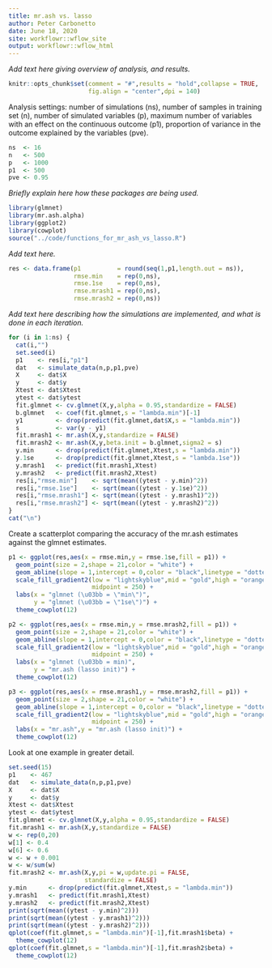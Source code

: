 ```yaml
---
title: mr.ash vs. lasso
author: Peter Carbonetto
date: June 18, 2020
site: workflowr::wflow_site
output: workflowr::wflow_html
---
```


*Add text here giving overview of analysis, and results.*

```r
knitr::opts_chunk$set(comment = "#",results = "hold",collapse = TRUE,
                      fig.align = "center",dpi = 140)
```

Analysis settings: number of simulations (ns), number of samples in
training set (n), number of simulated variables (p), maximum number of
variables with an effect on the continuous outcome (p1), proportion of
variance in the outcome explained by the variables (pve).

```r
ns  <- 16
n   <- 500
p   <- 1000
p1  <- 500
pve <- 0.95
```

*Briefly explain here how these packages are being used.*

```r
library(glmnet)
library(mr.ash.alpha)
library(ggplot2)
library(cowplot)
source("../code/functions_for_mr_ash_vs_lasso.R")
```

*Add text here.*

```r
res <- data.frame(p1          = round(seq(1,p1,length.out = ns)),
                  rmse.min    = rep(0,ns),
                  rmse.1se    = rep(0,ns),
 				  rmse.mrash1 = rep(0,ns),
				  rmse.mrash2 = rep(0,ns))
```

*Add text here describing how the simulations are implemented, and
 what is done in each iteration.*

```r
for (i in 1:ns) {
  cat(i,"")
  set.seed(i)
  p1    <- res[i,"p1"]
  dat   <- simulate_data(n,p,p1,pve)
  X     <- dat$X
  y     <- dat$y
  Xtest <- dat$Xtest
  ytest <- dat$ytest
  fit.glmnet <- cv.glmnet(X,y,alpha = 0.95,standardize = FALSE)
  b.glmnet   <- coef(fit.glmnet,s = "lambda.min")[-1]
  y1         <- drop(predict(fit.glmnet,dat$X,s = "lambda.min"))
  s          <- var(y - y1)
  fit.mrash1 <- mr.ash(X,y,standardize = FALSE)
  fit.mrash2 <- mr.ash(X,y,beta.init = b.glmnet,sigma2 = s)
  y.min      <- drop(predict(fit.glmnet,Xtest,s = "lambda.min"))
  y.1se      <- drop(predict(fit.glmnet,Xtest,s = "lambda.1se"))
  y.mrash1   <- predict(fit.mrash1,Xtest)
  y.mrash2   <- predict(fit.mrash2,Xtest)
  res[i,"rmse.min"]    <- sqrt(mean((ytest - y.min)^2))
  res[i,"rmse.1se"]    <- sqrt(mean((ytest - y.1se)^2))
  res[i,"rmse.mrash1"] <- sqrt(mean((ytest - y.mrash1)^2))
  res[i,"rmse.mrash2"] <- sqrt(mean((ytest - y.mrash2)^2))
}
cat("\n")
```

Create a scatterplot comparing the accuracy of the mr.ash estimates
against the glmnet estimates.

```r
p1 <- ggplot(res,aes(x = rmse.min,y = rmse.1se,fill = p1)) +
  geom_point(size = 2,shape = 21,color = "white") +
  geom_abline(slope = 1,intercept = 0,color = "black",linetype = "dotted") +
  scale_fill_gradient2(low = "lightskyblue",mid = "gold",high = "orangered",
                       midpoint = 250) +
  labs(x = "glmnet (\u03bb = \"min\")",
       y = "glmnet (\u03bb = \"1se\")") +
  theme_cowplot(12)
```

```r
p2 <- ggplot(res,aes(x = rmse.min,y = rmse.mrash2,fill = p1)) +
  geom_point(size = 2,shape = 21,color = "white") +
  geom_abline(slope = 1,intercept = 0,color = "black",linetype = "dotted") +
  scale_fill_gradient2(low = "lightskyblue",mid = "gold",high = "orangered",
                       midpoint = 250) +
  labs(x = "glmnet (\u03bb = min)",
       y = "mr.ash (lasso init)") +
  theme_cowplot(12)
```

```r
p3 <- ggplot(res,aes(x = rmse.mrash1,y = rmse.mrash2,fill = p1)) +
  geom_point(size = 2,shape = 21,color = "white") +
  geom_abline(slope = 1,intercept = 0,color = "black",linetype = "dotted") +
  scale_fill_gradient2(low = "lightskyblue",mid = "gold",high = "orangered",
                       midpoint = 250) +
  labs(x = "mr.ash",y = "mr.ash (lasso init)") +
  theme_cowplot(12)
```

Look at one example in greater detail.

```r
set.seed(15)
p1    <- 467
dat   <- simulate_data(n,p,p1,pve)
X     <- dat$X
y     <- dat$y
Xtest <- dat$Xtest
ytest <- dat$ytest
fit.glmnet <- cv.glmnet(X,y,alpha = 0.95,standardize = FALSE)
fit.mrash1 <- mr.ash(X,y,standardize = FALSE)
w <- rep(0,20)
w[1] <- 0.4
w[6] <- 0.6
w <- w + 0.001
w <- w/sum(w)
fit.mrash2 <- mr.ash(X,y,pi = w,update.pi = FALSE,
                     standardize = FALSE)
y.min      <- drop(predict(fit.glmnet,Xtest,s = "lambda.min"))
y.mrash1   <- predict(fit.mrash1,Xtest)
y.mrash2   <- predict(fit.mrash2,Xtest)
print(sqrt(mean((ytest - y.min)^2)))
print(sqrt(mean((ytest - y.mrash1)^2)))
print(sqrt(mean((ytest - y.mrash2)^2)))
qplot(coef(fit.glmnet,s = "lambda.min")[-1],fit.mrash1$beta) +
  theme_cowplot(12)
qplot(coef(fit.glmnet,s = "lambda.min")[-1],fit.mrash2$beta) +
  theme_cowplot(12)
```
